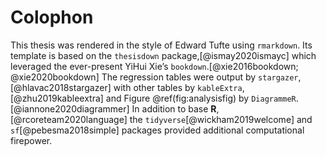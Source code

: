 # Colophon {-}

This thesis was rendered in the style of Edward Tufte using `rmarkdown`.
Its template is based on the `thesisdown` package,[@ismay2020ismayc] which leveraged the ever-present YiHui Xie's `bookdown`.[@xie2016bookdown; @xie2020bookdown]
The regression tables were output by `stargazer`,[@hlavac2018stargazer] with other tables by `kableExtra`,[@zhu2019kableextra] and Figure \@ref(fig:analysisfig) by `DiagrammeR`.[@iannone2020diagrammer]
In addition to base **R**,[@rcoreteam2020language] the `tidyverse`[@wickham2019welcome] and `sf`[@pebesma2018simple] packages provided additional computational firepower.
